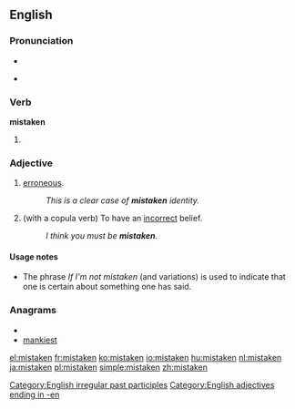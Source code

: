 ==English==

===Pronunciation===
* {{IPA|/'mɪsteɪkən/}}
* {{audio|en-us-mistaken.ogg|Audio (US)}}
*: {{rhymes|eɪkən}}

===Verb===
'''mistaken'''

# {{past participle of|[[mistake]]}}

===Adjective===
{{en-adj}}

# [[erroneous]].
#: ''This is a clear case of '''mistaken''' identity.''
# (with a copula verb) To have an [[incorrect]] belief.
#: ''I think you must be '''mistaken'''.''

====Usage notes====
* The phrase ''If I'm not mistaken'' (and variations) is used to indicate that one is certain about something one has said.

===Anagrams===
* {{alphagram|aeikmnst}}
* [[mankiest#English|mankiest]]

[[Category:English irregular past participles]]
[[Category:English adjectives ending in -en]]

[[el:mistaken]]
[[fr:mistaken]]
[[ko:mistaken]]
[[io:mistaken]]
[[hu:mistaken]]
[[nl:mistaken]]
[[ja:mistaken]]
[[pl:mistaken]]
[[simple:mistaken]]
[[zh:mistaken]]